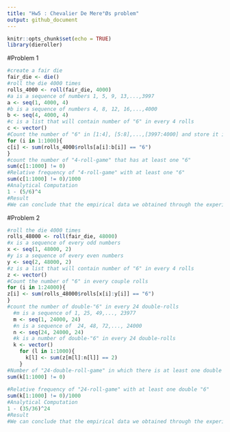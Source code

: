 ```yaml
---
title: "Hw5 : Chevalier De Mere°Øs problem"
output: github_document
---
```



```r
knitr::opts_chunk$set(echo = TRUE)
library(dieroller)
```

#Problem 1
```r
#create a fair die
fair_die <- die()
#roll the die 4000 times
rolls_4000 <- roll(fair_die, 4000)
#a is a sequence of numbers 1, 5, 9, 13,...,3997
a <- seq(1, 4000, 4)
#b is a sequence of numbers 4, 8, 12, 16,...,4000
b <- seq(4, 4000, 4)
#c is a list that will contain number of "6" in every 4 rolls
c <- vector()
#Count the number of "6" in [1:4], [5:8],...,[3997:4000] and store it in c[1:1000]
for (i in 1:1000){
c[i] <- sum(rolls_4000$rolls[a[i]:b[i]] == "6")
}
#count the number of "4-roll-game" that has at least one "6"
sum(c[1:1000] != 0)
#Relative frequency of "4-roll-game" with at least one "6"
sum(c[1:1000] != 0)/1000
#Analytical Computation
1 - (5/6)^4
#Result
#We can conclude that the empirical data we obtained through the experiment is very close to the analytically computed value
```


#Problem 2
```r
#roll the die 4000 times
rolls_48000 <- roll(fair_die, 48000)
#x is a sequence of every odd numbers
x <- seq(1, 48000, 2)
#y is a sequence of every even numbers
y <- seq(2, 48000, 2)
#z is a list that will contain number of "6" in every 4 rolls
z <- vector()
#Count the number of "6" in every couple rolls
for (i in 1:24000){
z[i] <- sum(rolls_48000$rolls[x[i]:y[i]] == "6")
}
#count the number of double-"6" in every 24 double-rolls
  #m is a sequence of 1, 25, 49,..., 23977
  m <- seq(1, 24000, 24)
  #n is a sequence of  24, 48, 72,..., 24000
  n <- seq(24, 24000, 24)
  #k is a number of double-"6" in every 24 double-rolls
  k <- vector()
    for (l in 1:1000){
      k[l] <- sum(z[m[l]:n[l]] == 2)
    }
#Number of "24-double-roll-game" in which there is at least one double "6"
sum(k[1:1000] != 0)
  
#Relative frequency of "24-roll-game" with at least one double "6"
sum(k[1:1000] != 0)/1000
#Analytical Computation
1 - (35/36)^24
#Result
#We can conclude that the empirical data we obtained through the experiment is very close to the analytically computed value
```